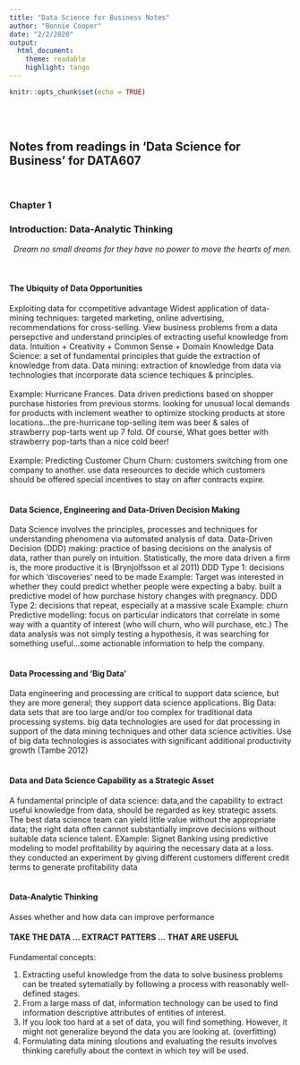 ```yaml
---
title: "Data Science for Business Notes"
author: "Bonnie Cooper"
date: "2/2/2020"
output:
  html_document:
    theme: readable
    highlight: tango
---
```


```r
knitr::opts_chunk$set(echo = TRUE)
```
<br><br>

## Notes from readings in 'Data Science for Business' for DATA607

<br>

### Chapter 1  
### Introduction: Data-Analytic Thinking  
  
  
[*Dream no small dreams for they have no power to move the hearts of men.* ]{style="float:right"}  
\n
[-Johann Wolfgang von Goethe ]{style="float:right"} 
\n
<br><br>  

#### The Ubiquity of Data Opportunities
Exploiting data for ccompetitive advantage
Widest application of data-mining techniques: targeted marketing, online advertising, recommendations for cross-selling.
View business problems from a data persepctive and understand principles of extracting useful knowledge from data.
Intuition + Creativity + Common Sense + Domain Knowledge
Data Science: a set of fundamental principles that guide the extraction of knowledge from data.
Data mining: extraction of knowledge from data via technologies that incorporate data science techiques & principles.  
<br>
Example: Hurricane Frances. Data driven predictions based on shopper purchase histories from previous storms. looking for unusual local demands for products with inclement weather to optimize stocking products at store locations...the pre-hurricane top-selling item was beer & sales of strawberry pop-tarts went up 7 fold. Of course, What goes better with strawberry pop-tarts than a nice cold beer!  
<br>
Example: Predicting Customer Churn
Churn: customers switching from one company to another.
use data reseources to decide which customers should be offered special incentives to stay on after contracts expire.  
<br>  

#### Data Science, Engineering and Data-Driven Decision Making
Data Science involves the principles, processes and techniques for understanding phenomena via automated analysis of data.
Data-Driven Decision (DDD) making: practice of basing decisions on the analysis of data, rather than purely on intuition.
Statistically, the more data driven a firm is, the more productive it is (Brynjolfsson et al 2011)
DDD Type 1: decisions for which 'discoveries' need to be made
Example: Target was interested in whether they could predict whether people were expecting a baby. built a predictive model of how purchase history changes with pregnancy.
DDD Type 2: decisions that repeat, especially at a massive scale
Example: churn
Predictive modelling: focus on particular indicators that correlate in some way with a quantity of interest (who will churn, who will purchase, etc.)
The data analysis was not simply testing a hypothesis, it was searching for something useful...some actionable information to help the company.  
<br>

#### Data Processing and 'Big Data'
Data engineering and processing are critical to support data science, but they are more general; they support data science applications.
Big Data: data sets that are too large and/or too complex for traditional data processing systems. big data technologies are used for dat processing in support of the data mining techniques and other data science activities.
Use of big data technologies is associates with significant additional productivity growth (Tambe 2012)  
<br>

#### Data and Data Science Capability as a Strategic Asset
A fundamental principle of data science: data,and the capability to extract useful knowledge from data, should be regarded as key strategic assets.
The best data science team can yield little value without the appropriate data; the right data often cannot substantially improve decisions without suitable data science talent.
EXample: Signet Banking using predictive modeling to model profitability by aquiring the necessary data at a loss. they conducted an experiment by giving different customers different credit terms to generate profitability data  
<br>

#### Data-Analytic Thinking
Asses whether and how data can improve performance

<style>
div.blue { background-color:#e68cf6; border-radius: 5px; padding: 20px;}
</style>
<div class = "blue">  

#### TAKE THE DATA ... EXTRACT PATTERS ... THAT ARE USEFUL  

</div>  

Fundamental concepts:

1. Extracting useful knowledge from the data to solve business problems can be treated sytematially by following a process with reasonably well-defined stages.
2. From a large mass of dat, information technology can be used to find information descriptive attributes of entities of interest.
3. If you look too hard at a set of data, you will find something. However, it might not generalize beyond the data you are looking at. (overfitting)
4. Formulating data mining sloutions and evaluating the results involves thinking carefully about the context in which tey will be used.

